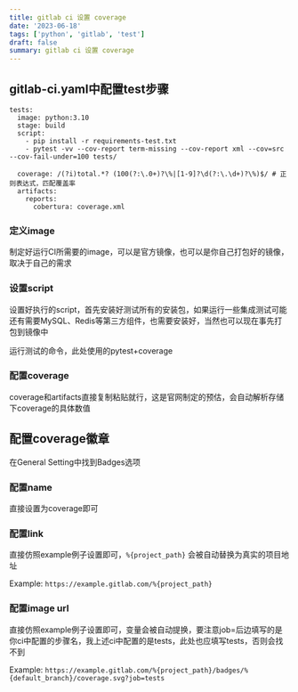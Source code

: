 ```yaml
---
title: gitlab ci 设置 coverage
date: '2023-06-18'
tags: ['python', 'gitlab', 'test']
draft: false
summary: gitlab ci 设置 coverage
---
```



## gitlab-ci.yaml中配置test步骤

```
tests:
  image: python:3.10
  stage: build
  script:
    - pip install -r requirements-test.txt
    - pytest -vv --cov-report term-missing --cov-report xml --cov=src --cov-fail-under=100 tests/

  coverage: /(?i)total.*? (100(?:\.0+)?\%|[1-9]?\d(?:\.\d+)?\%)$/ # 正则表达式，匹配覆盖率
  artifacts:
    reports:
      cobertura: coverage.xml
```

### 定义image

制定好运行CI所需要的image，可以是官方镜像，也可以是你自己打包好的镜像，取决于自己的需求

### 设置script

设置好执行的script，首先安装好测试所有的安装包，如果运行一些集成测试可能还有需要MySQL、Redis等第三方组件，也需要安装好，当然也可以现在事先打包到镜像中

运行测试的命令，此处使用的pytest+coverage

### 配置coverage

coverage和artifacts直接复制粘贴就行，这是官网制定的预估，会自动解析存储下coverage的具体数值

## 配置coverage徽章

在General Setting中找到Badges选项

### 配置name

直接设置为coverage即可

### 配置link

直接仿照example例子设置即可，`%{project_path}` 会被自动替换为真实的项目地址

Example: ```https://example.gitlab.com/%{project_path}```

### 配置image url

直接仿照example例子设置即可，变量会被自动提换，要注意job=后边填写的是你ci中配置的步骤名，我上述ci中配置的是tests，此处也应填写tests，否则会找不到

Example: ```https://example.gitlab.com/%{project_path}/badges/%{default_branch}/coverage.svg?job=tests```